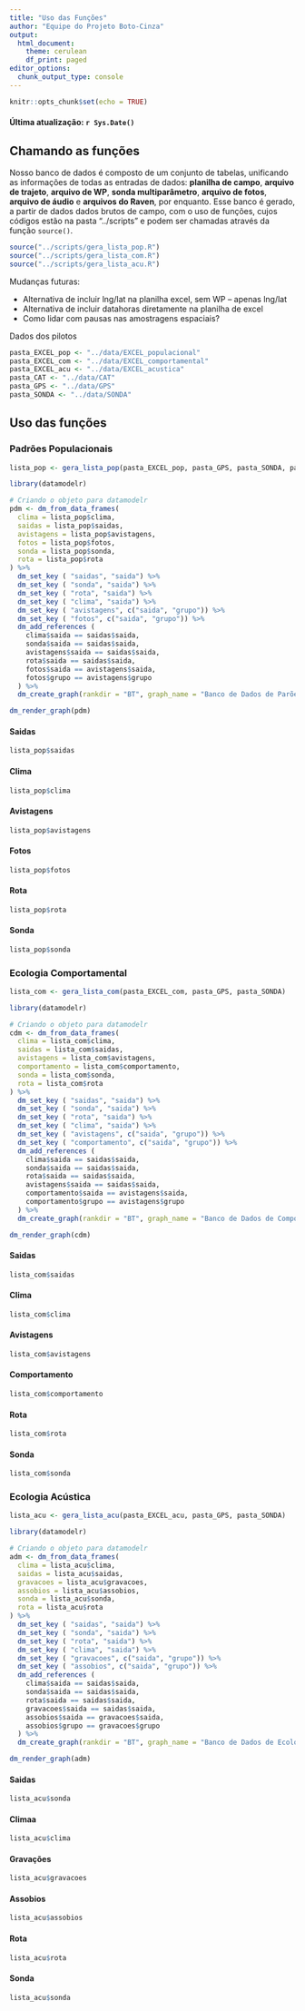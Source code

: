 ```yaml
---
title: "Uso das Funções"
author: "Equipe do Projeto Boto-Cinza"
output: 
  html_document: 
    theme: cerulean
    df_print: paged
editor_options: 
  chunk_output_type: console
---
```


```r
knitr::opts_chunk$set(echo = TRUE)
```

#### Última atualização: `r Sys.Date()`

## Chamando as funções

Nosso banco de dados é composto de um conjunto de tabelas, unificando as informações de todas as entradas de dados: **planilha de campo**, **arquivo de trajeto**, **arquivo de WP**, **sonda multiparâmetro**, **arquivo de fotos**, **arquivo de áudio** e **arquivos do Raven**, por enquanto. Esse banco é gerado, a partir de dados dados brutos de campo, com o uso de funções, cujos códigos estão na pasta "../scripts" e podem ser chamadas através da função `source()`.

```r
source("../scripts/gera_lista_pop.R")
source("../scripts/gera_lista_com.R")
source("../scripts/gera_lista_acu.R")
```

Mudanças futuras:

-   Alternativa de incluir lng/lat na planilha excel, sem WP -- apenas lng/lat
-   Alternativa de incluir datahoras diretamente na planilha de excel
-   Como lidar com pausas nas amostragens espaciais?

Dados dos pilotos

```r
pasta_EXCEL_pop <- "../data/EXCEL_populacional"
pasta_EXCEL_com <- "../data/EXCEL_comportamental"
pasta_EXCEL_acu <- "../data/EXCEL_acustica"
pasta_CAT <- "../data/CAT"
pasta_GPS <- "../data/GPS"
pasta_SONDA <- "../data/SONDA"
```

## Uso das funções {.tabset .tabset-pills}

### **Padrões Populacionais** {.tabset}
```r
lista_pop <- gera_lista_pop(pasta_EXCEL_pop, pasta_GPS, pasta_SONDA, pasta_CAT)
```

```r
library(datamodelr)

# Criando o objeto para datamodelr
pdm <- dm_from_data_frames(
  clima = lista_pop$clima,
  saidas = lista_pop$saidas,
  avistagens = lista_pop$avistagens,
  fotos = lista_pop$fotos,
  sonda = lista_pop$sonda,
  rota = lista_pop$rota
) %>%
  dm_set_key ( "saidas", "saida") %>%
  dm_set_key ( "sonda", "saida") %>%
  dm_set_key ( "rota", "saida") %>%
  dm_set_key ( "clima", "saida") %>%
  dm_set_key ( "avistagens", c("saida", "grupo")) %>%
  dm_set_key ( "fotos", c("saida", "grupo")) %>%
  dm_add_references (
    clima$saida == saidas$saida,
    sonda$saida == saidas$saida,
    avistagens$saida == saidas$saida,
    rota$saida == saidas$saida,
    fotos$saida == avistagens$saida,
    fotos$grupo == avistagens$grupo
  ) %>%
  dm_create_graph(rankdir = "BT", graph_name = "Banco de Dados de Parões Populacionais", col_attr = c("column", "type"), view_type = "keys_only")

dm_render_graph(pdm)

```

#### **Saidas**
```r
lista_pop$saidas
```

#### **Clima**
```r
lista_pop$clima
```

#### **Avistagens**
```r
lista_pop$avistagens
```

#### **Fotos**
```r
lista_pop$fotos
```

#### **Rota**
```r
lista_pop$rota
```

#### **Sonda**
```r
lista_pop$sonda
```

### **Ecologia Comportamental** {.tabset}
```r
lista_com <- gera_lista_com(pasta_EXCEL_com, pasta_GPS, pasta_SONDA)
```

```r
library(datamodelr)

# Criando o objeto para datamodelr
cdm <- dm_from_data_frames( 
  clima = lista_com$clima,
  saidas = lista_com$saidas,
  avistagens = lista_com$avistagens,
  comportamento = lista_com$comportamento,
  sonda = lista_com$sonda,
  rota = lista_com$rota
) %>%
  dm_set_key ( "saidas", "saida") %>%
  dm_set_key ( "sonda", "saida") %>% 
  dm_set_key ( "rota", "saida") %>%
  dm_set_key ( "clima", "saida") %>%
  dm_set_key ( "avistagens", c("saida", "grupo")) %>%
  dm_set_key ( "comportamento", c("saida", "grupo")) %>%
  dm_add_references (
    clima$saida == saidas$saida,
    sonda$saida == saidas$saida,
    rota$saida == saidas$saida,
    avistagens$saida == saidas$saida,
    comportamento$saida == avistagens$saida,
    comportamento$grupo == avistagens$grupo
  ) %>%
  dm_create_graph(rankdir = "BT", graph_name = "Banco de Dados de Comportamento", col_attr = c("column", "type"), view_type = "keys_only")

dm_render_graph(cdm)
```

#### **Saidas**
```r
lista_com$saidas
```

#### **Clima**
```r
lista_com$clima
```

#### **Avistagens**
```r
lista_com$avistagens
```

#### **Comportamento**
```r
lista_com$comportamento
```

#### **Rota**
```r
lista_com$rota
```

#### **Sonda**
```r
lista_com$sonda
```

### **Ecologia Acústica**
```r
lista_acu <- gera_lista_acu(pasta_EXCEL_acu, pasta_GPS, pasta_SONDA)
```

```r
library(datamodelr)

# Criando o objeto para datamodelr
adm <- dm_from_data_frames( 
  clima = lista_acu$clima,
  saidas = lista_acu$saidas,
  gravacoes = lista_acu$gravacoes,
  assobios = lista_acu$assobios,
  sonda = lista_acu$sonda,
  rota = lista_acu$rota
) %>%
  dm_set_key ( "saidas", "saida") %>%
  dm_set_key ( "sonda", "saida") %>%
  dm_set_key ( "rota", "saida") %>%
  dm_set_key ( "clima", "saida") %>%
  dm_set_key ( "gravacoes", c("saida", "grupo")) %>%
  dm_set_key ( "assobios", c("saida", "grupo")) %>%
  dm_add_references (
    clima$saida == saidas$saida,
    sonda$saida == saidas$saida,
    rota$saida == saidas$saida,
    gravacoes$saida == saidas$saida,
    assobios$saida == gravacoes$saida,
    assobios$grupo == gravacoes$grupo
  ) %>%
  dm_create_graph(rankdir = "BT", graph_name = "Banco de Dados de Ecologia Acústica", col_attr = c("column", "type"), view_type = "keys_only")

dm_render_graph(adm)
```

#### **Saidas**
```r
lista_acu$sonda
```

#### **Climaa**
```r
lista_acu$clima
```

#### **Gravações**
```r
lista_acu$gravacoes
```

#### **Assobios**
```r
lista_acu$assobios
```

#### **Rota**
```r
lista_acu$rota
```

#### **Sonda**
```r
lista_acu$sonda
```
